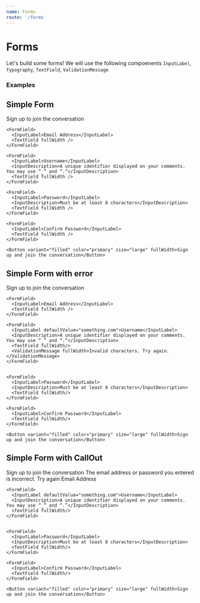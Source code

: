 ```yaml
---
name: Forms
route: '/forms'
---
```


# Forms

Let's build some forms! We will use the following compoenents `InputLabel`, `Typography`, `TextField`, `ValidationMessage`

### Examples


## Simple Form
<Playground>
  <Flex itemGutter="double" direction="column">
    <Typography variant="heading1">Sign up to join the conversation</Typography>

    <FormField>
      <InputLabel>Email Address</InputLabel>
      <TextField fullWidth />
    </FormField>

    <FormField>
      <InputLabel>Username</InputLabel>
      <InputDescription>A unique identifier displayed on your comments. You may use “_” and “.”</InputDescription>
      <TextField fullWidth />
    </FormField>

    <FormField>
      <InputLabel>Password</InputLabel>
      <InputDescription>Must be at least 8 characters</InputDescription>
      <TextField fullWidth />
    </FormField>

    <FormField>
      <InputLabel>Confirm Password</InputLabel>
      <TextField fullWidth />
    </FormField>

    <Button variant="filled" color="primary" size="large" fullWidth>Sign up and join the conversation</Button>
  </Flex>
</Playground>

## Simple Form with error

<Playground>
  <Flex itemGutter="double" direction="column">
    <Typography variant="heading1">Sign up to join the conversation</Typography>

    <FormField>
      <InputLabel>Email Address</InputLabel>
      <TextField fullWidth />
    </FormField>

    <FormField>
      <InputLabel defaultValue="something.com">Username</InputLabel>
      <InputDescription>A unique identifier displayed on your comments. You may use “_” and “.”</InputDescription>
      <TextField fullWidth/>
      <ValidationMessage fullWidth>Invalid characters. Try again.</ValidationMessage>
    </FormField>


    <FormField>
      <InputLabel>Password</InputLabel>
      <InputDescription>Must be at least 8 characters</InputDescription>
      <TextField fullWidth/>
    </FormField>

    <FormField>
      <InputLabel>Confirm Password</InputLabel>
      <TextField fullWidth/>
    </FormField>

    <Button variant="filled" color="primary" size="large" fullWidth>Sign up and join the conversation</Button>
  </Flex>
</Playground>

## Simple Form with CallOut

<Playground>
  <Flex itemGutter="double" direction="column">
    <Typography variant="heading1">Sign up to join the conversation</Typography>
    <CallOut color="error" fullWidth>The email address or password you entered is incorrect. Try again</CallOut>
    <FormField>
      <InputLabel>Email Address</InputLabel>
      <TextField fullWidth/>
    </FormField>

    <FormField>
      <InputLabel defaultValue="something.com">Username</InputLabel>
      <InputDescription>A unique identifier displayed on your comments. You may use “_” and “.”</InputDescription>
      <TextField fullWidth/>
    </FormField>


    <FormField>
      <InputLabel>Password</InputLabel>
      <InputDescription>Must be at least 8 characters</InputDescription>
      <TextField fullWidth/>
    </FormField>

    <FormField>
      <InputLabel>Confirm Password</InputLabel>
      <TextField fullWidth/>
    </FormField>

    <Button variant="filled" color="primary" size="large" fullWidth>Sign up and join the conversation</Button>
  </Flex>
</Playground>
